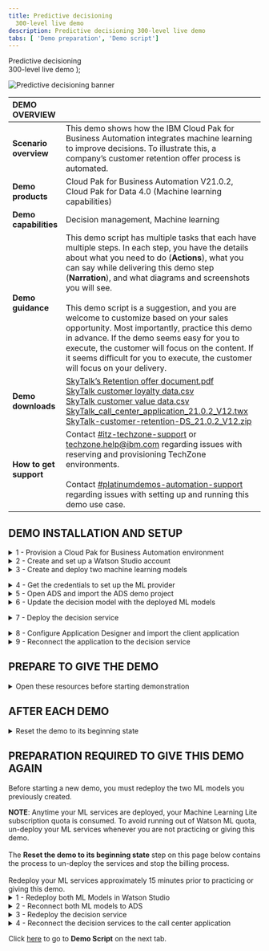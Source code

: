 ```yaml
---
title: Predictive decisioning
  300-level live demo
description: Predictive decisioning 300-level live demo
tabs: [ 'Demo preparation', 'Demo script']
---
```


  <span>
    Predictive decisioning <br/> 300-level live demo
  </span> );

![Predictive decisioning banner](./images/Predictive-Decisioning-300-Prep-GitHub-banner-12-15-21.jpg)

<span id="top"></span>

| DEMO OVERVIEW | |
| :---         | :--- |
| **Scenario overview** | This demo shows how the IBM Cloud Pak for Business Automation integrates machine learning to improve decisions. To illustrate this, a company’s customer retention offer process is automated. |
| **Demo products** | Cloud Pak for Business Automation V21.0.2, Cloud Pak for Data 4.0 (Machine learning capabilities) |
| **Demo capabilities** | Decision management, Machine learning |
| **Demo guidance** | This demo script has multiple tasks that each have multiple steps. In each step, you have the details about what you need to do (**Actions**), what you can say while delivering this demo step (**Narration**), and what diagrams and screenshots you will see.<br/><br/>This demo script is a suggestion, and you are welcome to customize based on your sales opportunity. Most importantly, practice this demo in advance. If the demo seems easy for you to execute, the customer will focus on the content. If it seems difficult for you to execute, the customer will focus on your delivery. |
| **Demo downloads** | <a href="./Retention Policy v2 RH.pdf" target="_blank" rel="noreferrer">SkyTalk’s Retention offer document.pdf</a> <br/><a href="./SkyTalk customer loyalty data.csv" target="_blank" rel="noreferrer">SkyTalk customer loyalty data.csv</a><br/><a href="./SkyTalk customer value data.csv" target="_blank" rel="noreferrer">SkyTalk customer value data.csv</a><br/><a href="./SkyTalk_call_center_application_21.0.2_V12.twx" target="_blank" rel="noreferrer">SkyTalk_call_center_application_21.0.2_V12.twx</a><br/><a href="./SkyTalk-customer-retention-DS_21.0.2_V12.zip" target="_blank" rel="noreferrer">SkyTalk-customer-retention-DS_21.0.2_V12.zip</a> |
| **How to get support** | Contact <a href="https://ibm-cloud.slack.com/archives/C0124J683GW" target="_blank" rel="noreferrer">#itz-techzone-support</a> or <a href="mailto:techzone.help@ibm.com">techzone.help@ibm.com</a> regarding issues with reserving and provisioning TechZone environments. <br/><br/> Contact <a href="https://ibm-cloud.slack.com/archives/C0216F39ACU" target="_blank" rel="noreferrer">#platinumdemos-automation-support</a> regarding issues with setting up and running this demo use case. |
<span id="top"></span>

## **DEMO INSTALLATION AND SETUP**

<details>

<summary>1 - Provision a Cloud Pak for Business Automation environment</summary>
<br/>

Install Cloud Pak for Business Automation 21.0.2, or provision a ROKS environment. To reserve your ROKS instance, follow these steps: <br/><br/>

1. To reserve a preinstalled Cloud Pak for Business Automation (CP4BA) V21.0.2 on Red Hat OpenShift, go <a href="https://techzone.ibm.com/my/reservations/create/615dcbbc7ed3c6001edaa865" target="_blank" rel="noreferrer">here</a> and complete the form. (If you do not have a sales opportunity, select the purpose **Practice / Self-Education** to create a two-week reservation.)

<br/>

2. You will receive a confirmation email confirming the instance is provisioning.<br/><br/>

3. You will receive a second email once the environment is provisioned. This email contains information, such as URLs, allowing you to connect to the instance.
<br/>If you have issues connecting to your instance, please contact TechZone support or refer to the installation documentation <a href="https://github.ibm.com/jgoodhue/cp4ba-roks-install" target="_blank" rel="noreferrer">here</a>.<br/><br/><img src="https://raw.githubusercontent.com/ibm-garage-tsa/platinum-demos/master/src/pages/300-business-automation-predictive-decisioning/images/prep-image006.png" width="800" /><br/>

4. Once you receive this email, it will take up to 8 hours for the system to fully install Cloud Pak for Business Automation. To access your ROKS environment, click the Cluster URL from the email you have received.<br/><br/>

5. Ensure there are no **Alerts** for the cluster.
<br/><img src="https://raw.githubusercontent.com/ibm-garage-tsa/platinum-demos/master/src/pages/300-business-automation-predictive-decisioning/images/prep-image008.png" width="800" /> <br/>

6. Click the **OpenShift web console** blue button on the top right corner of the screen.
<br/><img src="https://raw.githubusercontent.com/ibm-garage-tsa/platinum-demos/master/src/pages/300-business-automation-predictive-decisioning/images/prep-image528.png" width="800" /><br/>

7. Expand **Workloads** (1) and click **ConfigMaps** (2).
<br/><img src="https://raw.githubusercontent.com/ibm-garage-tsa/platinum-demos/master/src/pages/300-business-automation-predictive-decisioning/images/prep-image529.png" width="800" /> <br/>

8. Search for **access** in the search area. Click the **icp4deploy-cp4ba-access-info** file.<br/>

  <InlineNotification>
<strong>NOTE</strong>: It may take up to eight hours after receiving the email containing the environment access instructions to see the ConfigMap <strong>icp4adeploy-cp4ba-accesss-info.</strong> If it does not appear after eight hours please refer to the <a href="https://github.ibm.com/jgoodhue/cp4ba-roks-install" target="_blank" rel="noreferrer">ROKS help</a> or contact the TechZone support: techzone.help@ibm.com.</InlineNotification><br/>

  <img src="https://raw.githubusercontent.com/ibm-garage-tsa/platinum-demos/master/src/pages/300-business-automation-predictive-decisioning/images/prep-image531.png" width="800" /><br/>

9. Scroll down to the **bastudio-access-info** section. This section contains your login information for Cloud Pak for Business Automation. Create a browser bookmark for the Cloud Pak for Business Automation using the **Cloudpak Dashboard URL** (1). Go to the other **three URLs and accept the self-signed certificates** (2). Keep a copy of the **username** and **password** (3) to log in to the Cloud Pak Dashboard.<br/><br/><img src="https://raw.githubusercontent.com/ibm-garage-tsa/platinum-demos/master/src/pages/300-business-automation-predictive-decisioning/images/prep-image533.png" width="800" /><br/>

10. Scroll down to the **gitea-access-info** section. Copy and save these credentials for use setting up ADS.<br/><br/><img src="https://raw.githubusercontent.com/ibm-garage-tsa/platinum-demos/master/src/pages/300-business-automation-predictive-decisioning/images/prep-image534.png" width="800" /><br/>

11. Connect to your gitea environment using the URL and credentials provided. Click through the privacy messages and click **Sign In**.
<br/><img src="https://raw.githubusercontent.com/ibm-garage-tsa/platinum-demos/master/src/pages/300-business-automation-predictive-decisioning/images/prep-image535.png" width="800" /><br/>

12. Enter the same **Username** and **Password** (1) provided in the access file and click **Sign in** (2).
<br/><img src="https://raw.githubusercontent.com/ibm-garage-tsa/platinum-demos/master/src/pages/300-business-automation-predictive-decisioning/images/prep-image536.png" width="800" /><br/>

13. Click **+** to create the git repository.
<br/><img src="https://raw.githubusercontent.com/ibm-garage-tsa/platinum-demos/master/src/pages/300-business-automation-predictive-decisioning/images/prep-image537.png" width="800" /><br/>

14. Name the repository **SkyTalk_customer_retention** (1). Click **Create Repository** (2).<br/>

  <InlineNotification>
<strong>NOTE</strong>: Ensure there are no spaces in the name.
</InlineNotification><br/>

  <img src="https://raw.githubusercontent.com/ibm-garage-tsa/platinum-demos/master/src/pages/300-business-automation-predictive-decisioning/images/prep-image538.png" width="800" /><br/>

15. Keep a copy of the repository URL required later for the ADS configuration.<br/>
<br/><img src="https://raw.githubusercontent.com/ibm-garage-tsa/platinum-demos/master/src/pages/300-business-automation-predictive-decisioning/images/prep-image539.png" width="800" />

<br/>

**[Go to top](#top)**

</details>

<details>

<summary>2 - Create and set up a Watson Studio account </summary>

<br/>

1. Go to <a href="http://cloud.ibm.com" target="_blank" rel="noreferrer">IBM Cloud</a>.<br/><br/>

2. Enter your **IBM ID**. If you do not have one, create a new one.<br/><br/>

3. Ensure you are in your personal Cloud Pak for Data instance (1). Click **Create resource** (2).
<br/><img src="https://raw.githubusercontent.com/ibm-garage-tsa/platinum-demos/master/src/pages/300-business-automation-predictive-decisioning/images/prep-image500.png" width="800" /><br/>

4. Type **watson** (1) in the search field and select **Watson Studio** (2).
<br/><img src="https://raw.githubusercontent.com/ibm-garage-tsa/platinum-demos/master/src/pages/300-business-automation-predictive-decisioning/images/prep-image501.png" width="800" /><br/>

5. Click the **Lite** plan (1). Select any **location** (2). Read and accept **license agreements** (3). Click **Create** (4).
<br/><img src="https://raw.githubusercontent.com/ibm-garage-tsa/platinum-demos/master/src/pages/300-business-automation-predictive-decisioning/images/prep-image502.png" width="800" /><br/>

6. Return to **IBM Cloud**.
<br/><img src="https://raw.githubusercontent.com/ibm-garage-tsa/platinum-demos/master/src/pages/300-business-automation-predictive-decisioning/images/prep-image503.png" width="800" /><br/>

7. Click **Create resource**.<br/><br/><img src="https://raw.githubusercontent.com/ibm-garage-tsa/platinum-demos/master/src/pages/300-business-automation-predictive-decisioning/images/prep-image849.png" width="800" /><br/>

8. Type **Machine** (1) and select **Machine Learning** (2).
<br/><img src="https://raw.githubusercontent.com/ibm-garage-tsa/platinum-demos/master/src/pages/300-business-automation-predictive-decisioning/images/prep-image504.png" width="800" /><br/>

9. Click the **Lite** plan (1). Select any **location** (2). Read and accept **license agreements** (3). Click **Create** (4).
<br/><img src="https://raw.githubusercontent.com/ibm-garage-tsa/platinum-demos/master/src/pages/300-business-automation-predictive-decisioning/images/prep-image505.png" width="800" /><br/>

10. Return to **IBM Cloud**.
<br/><img src="https://raw.githubusercontent.com/ibm-garage-tsa/platinum-demos/master/src/pages/300-business-automation-predictive-decisioning/images/prep-image506.png" width="800" /><br/>

11.	Click **Create resource**.
<br/><img src="https://raw.githubusercontent.com/ibm-garage-tsa/platinum-demos/master/src/pages/300-business-automation-predictive-decisioning/images/prep-image849.png" width="800" /><br/>

12. Type **Object** (1) and select **Object Storage** (2).
<br/><img src="https://raw.githubusercontent.com/ibm-garage-tsa/platinum-demos/master/src/pages/300-business-automation-predictive-decisioning/images/prep-image507.png" width="800" /><br/>

13. Click the **Lite** plan (1), and click **Create** (2).
<br/><img src="https://raw.githubusercontent.com/ibm-garage-tsa/platinum-demos/master/src/pages/300-business-automation-predictive-decisioning/images/prep-image508.png" width="800" /><br/>

14. Click the **top menu** (1) and **Resource list** (2).
<br/><img src="https://raw.githubusercontent.com/ibm-garage-tsa/platinum-demos/master/src/pages/300-business-automation-predictive-decisioning/images/prep-image509.png" width="800" /><br/>

15. Click **Services and software** (1) and click **Watson-Studio-xx** (2).
<br/><img src="https://raw.githubusercontent.com/ibm-garage-tsa/platinum-demos/master/src/pages/300-business-automation-predictive-decisioning/images/prep-image510.png" width="800" /><br/>

16. Click **Launch in IBM Cloud Pak for Data**.
<br/><img src="https://raw.githubusercontent.com/ibm-garage-tsa/platinum-demos/master/src/pages/300-business-automation-predictive-decisioning/images/prep-image511.png" width="800" /><br/>

17. Click **New deployment space**.
<br/><img src="https://raw.githubusercontent.com/ibm-garage-tsa/platinum-demos/master/src/pages/300-business-automation-predictive-decisioning/images/prep-image901.png" width="800" /><br/>

18. Name the production space **“SkyTalk production space”** (1). Set Cloud the storage service to **Cloud Object Storage-xx** (2). Select your newly created machine learning services, called **Machine Learning-xx** (3). Click **Create** (4).<br/><br/><img src="https://raw.githubusercontent.com/ibm-garage-tsa/platinum-demos/master/src/pages/300-business-automation-predictive-decisioning/images/prep-image902.png" width="800" /><br/>

19.	Click **Close**.
<br/><img src="https://raw.githubusercontent.com/ibm-garage-tsa/platinum-demos/master/src/pages/300-business-automation-predictive-decisioning/images/prep-image903.png" width="800" /><br/>

20. Click **IBM Cloud Pak for Data** at the top left-hand side of the page to return to the home page.

<br/>

**[Go to top](#top)**

</details>

<details>

<summary>3 - Create and deploy two machine learning models </summary>

<br/>

At this stage, the Watson Studio environment is completely set up. The three services (Watson Studio, ML, and Storage) are ready, and the deployment environment is set up. Now let’s create the two prediction services using AutoAI in Watson Studio.
<br/>
Ensure you have downloaded these two data files prior to starting this step.
<br/><br/>
<a href="./SkyTalk customer loyalty data.csv" target="_blank" rel="noreferrer">SkyTalk customer loyalty data.csv</a><br/>
<a href="./SkyTalk customer value data.csv" target="_blank" rel="noreferrer">SkyTalk customer value data.csv</a>

<br/><br/>

1. Click **New project** from the Watson Studio home page.
<br/><img src="https://raw.githubusercontent.com/ibm-garage-tsa/platinum-demos/master/src/pages/300-business-automation-predictive-decisioning/images/prep-image540.png" width="800" /><br/>

2. Select **Create an empty project**.
<br/><img src="https://raw.githubusercontent.com/ibm-garage-tsa/platinum-demos/master/src/pages/300-business-automation-predictive-decisioning/images/prep-image029.png" width="800" /><br/>

3. Name the project **SkyTalk customer retention** (1) and click **Create** (2).<br/>
<br/><img src="https://raw.githubusercontent.com/ibm-garage-tsa/platinum-demos/master/src/pages/300-business-automation-predictive-decisioning/images/prep-image516.png" width="800" /><br/>

4. Click **Assets**.<br/>
<br/><img src="https://raw.githubusercontent.com/ibm-garage-tsa/platinum-demos/master/src/pages/300-business-automation-predictive-decisioning/images/prep-image800.png" width="800" /><br/>

5. Click **New asset**.
<br/><img src="https://raw.githubusercontent.com/ibm-garage-tsa/platinum-demos/master/src/pages/300-business-automation-predictive-decisioning/images/prep-image801.png" width="800" /> <br/>

6. Select **AutoAI**.
<br/><img src="https://raw.githubusercontent.com/ibm-garage-tsa/platinum-demos/master/src/pages/300-business-automation-predictive-decisioning/images/image802.png" width="800" /> <br/>

7. Name the AutoAI experiment **SkyTalk churn prediction** (1) and click **Associate a Machine Learning service instance** (2).
<br/><img src="https://raw.githubusercontent.com/ibm-garage-tsa/platinum-demos/master/src/pages/300-business-automation-predictive-decisioning/images/prep-image518.png" width="800" /><br/>

8. Select the **Machine learning** instance you just provisioned in the previous step (1). Click **Associate service** (2) in the blue ribbon.
<br/><img src="https://raw.githubusercontent.com/ibm-garage-tsa/platinum-demos/master/src/pages/300-business-automation-predictive-decisioning/images/prep-image033.png" width="800" /> <br/>

9. Click **Reload**.
<br/><img src="https://raw.githubusercontent.com/ibm-garage-tsa/platinum-demos/master/src/pages/300-business-automation-predictive-decisioning/images/prep-image519.png" width="800" /> <br/>

10. Click **Create**.
<br/><img src="https://raw.githubusercontent.com/ibm-garage-tsa/platinum-demos/master/src/pages/300-business-automation-predictive-decisioning/images/prep-image520.png" width="800" /> <br/>

11. Click **Browse**.
<br/><img src="https://raw.githubusercontent.com/ibm-garage-tsa/platinum-demos/master/src/pages/300-business-automation-predictive-decisioning/images/prep-image036.png" width="800" /> <br/>

12. Select the **SkyTalk customer loyalty data.csv** file (1) and click **Open** (2).
<br/><img src="https://raw.githubusercontent.com/ibm-garage-tsa/platinum-demos/master/src/pages/300-business-automation-predictive-decisioning/images/prep-image810.png" width="800" /> <br/>

13. Select **No** in the **Create a time series forecast?** field.
<br/><img src="https://raw.githubusercontent.com/ibm-garage-tsa/platinum-demos/master/src/pages/300-business-automation-predictive-decisioning/images/prep-image811.png" width="800" /> <br/>

14. Select **Churn** in the **What do you want to predict?** field.
<br/><img src="https://raw.githubusercontent.com/ibm-garage-tsa/platinum-demos/master/src/pages/300-business-automation-predictive-decisioning/images/prep-image812.png" width="800" /><br/>

15. Click **Run experiment**.
<br/><img src="https://raw.githubusercontent.com/ibm-garage-tsa/platinum-demos/master/src/pages/300-business-automation-predictive-decisioning/images/prep-image813.png" width="800" /> <br/>

16. Watson Studio will create 8 pipelines, which will take approximately 2 minutes until you get the **Experiment completed** message (1). Scroll down to access the pipeline list and save Pipeline 1 as a model by clicking **Save as** (2).

  <InlineNotification>
<strong>NOTE</strong>: Pipeline 1 may not be the top pipeline in the list.</InlineNotification>

<br/><img src="https://raw.githubusercontent.com/ibm-garage-tsa/platinum-demos/master/src/pages/300-business-automation-predictive-decisioning/images/prep-image824.png" width="800" /> <br/>

17. Select **Model** (1) and click **Create** (2).
<br/><img src="https://raw.githubusercontent.com/ibm-garage-tsa/platinum-demos/master/src/pages/300-business-automation-predictive-decisioning/images/prep-image042.png" width="800" /> <br/>

18.	Now you need to create another AutoAI Experiment for the Customer lifetime value prediction. Click **Add to project**.
<br/><img src="https://raw.githubusercontent.com/ibm-garage-tsa/platinum-demos/master/src/pages/300-business-automation-predictive-decisioning/images/prep-image803.png" width="800" /><br/>

19.	Select **AutoAI**.
<br/><img src="https://raw.githubusercontent.com/ibm-garage-tsa/platinum-demos/master/src/pages/300-business-automation-predictive-decisioning/images/prep-image802.png" width="800" /><br/>

20. Name the AutoAI experiment **SkyTalk lifetime value prediction** (1) and click **Create** (2).<br/>

  <InlineNotification>
<strong>NOTE</strong>: When you created the SkyTalk Churn value prediction you already defined the configuration. The Watson Machine Learning Service Instance is automatically populated.</InlineNotification>

  <br/><img src="https://raw.githubusercontent.com/ibm-garage-tsa/platinum-demos/master/src/pages/300-business-automation-predictive-decisioning/images/prep-image814.png" width="800" /> <br/>

21.	Click **Browse**.
<br/><img src="https://raw.githubusercontent.com/ibm-garage-tsa/platinum-demos/master/src/pages/300-business-automation-predictive-decisioning/images/prep-image815.png" width="800" /> <br/>

22.	Select the **SkyTalk customer value data.csv** (1) file and then click **Open** (2).
<br/><img src="https://raw.githubusercontent.com/ibm-garage-tsa/platinum-demos/master/src/pages/300-business-automation-predictive-decisioning/images/prep-image816.png" width="800" /> <br/>

23.	When prompted **Create a time series forecast?**, click **No**.
<br/><img src="https://raw.githubusercontent.com/ibm-garage-tsa/platinum-demos/master/src/pages/300-business-automation-predictive-decisioning/images/prep-image817.png" width="800" /> <br/>

24.	Select **LifetimeValue** in the **What do you want to predict?** field.
<br/><img src="https://raw.githubusercontent.com/ibm-garage-tsa/platinum-demos/master/src/pages/300-business-automation-predictive-decisioning/images/prep-image818.png" width="800" /> <br/>

25.	Click **Run experiment**.
<br/><img src="https://raw.githubusercontent.com/ibm-garage-tsa/platinum-demos/master/src/pages/300-business-automation-predictive-decisioning/images/prep-image819.png" width="800" /> <br/>

26.	Watson Studio will create 8 pipelines, which will take take approximately 2 minutes until you get the **experiment completed** message. Scroll down to access the pipeline list and **Save as** the top Pipeline marked with a star as a model.
<br/><img src="https://raw.githubusercontent.com/ibm-garage-tsa/platinum-demos/master/src/pages/300-business-automation-predictive-decisioning/images/prep-image820.png" width="800" /> <br/>

27.	Select **Model** (1) and click **Create** (2).
<br/><img src="https://raw.githubusercontent.com/ibm-garage-tsa/platinum-demos/master/src/pages/300-business-automation-predictive-decisioning/images/prep-image821.png" width="800" /> <br/>

28.	A confirmation message appears, indicating the model was saved successfully .
<br/><img src="https://raw.githubusercontent.com/ibm-garage-tsa/platinum-demos/master/src/pages/300-business-automation-predictive-decisioning/images/prep-image822.png" width="500" /> <br/>

29.	After creating the Customer lifetime value model, return to the project view by clicking **SkyTalk customer retention** in the breadcrumb navigation.
<br/><img src="https://raw.githubusercontent.com/ibm-garage-tsa/platinum-demos/master/src/pages/300-business-automation-predictive-decisioning/images/prep-image523.png" width="800" /> <br/>

30. Now there are two models ready to be promoted to the deployment space.
<br/><img src="https://raw.githubusercontent.com/ibm-garage-tsa/platinum-demos/master/src/pages/300-business-automation-predictive-decisioning/images/image806.png" width="800" /> <br/>

31. Hover the mouse over the **lifetime value prediction** model. Click on the three dots on the right-hand side and click **Promote to space**.
<br/><img src="https://raw.githubusercontent.com/ibm-garage-tsa/platinum-demos/master/src/pages/300-business-automation-predictive-decisioning/images/prep-image807.png" width="800" /> <br/>

32. Choose the **SkyTalk production space** (1) as the target space and click **Promote** (2).
<br/><img src="https://raw.githubusercontent.com/ibm-garage-tsa/platinum-demos/master/src/pages/300-business-automation-predictive-decisioning/images/prep-image048.png" width="800" /><br/>

33. Promote the **SkyTalk churn prediction model** by repeating steps 31 - 32.<br/><br/>

34. Click **IBM Watson Studio** to go to the home page.
<br/><img src="https://raw.githubusercontent.com/ibm-garage-tsa/platinum-demos/master/src/pages/300-business-automation-predictive-decisioning/images/prep-image823.png" width="800" /><br/>

35. Now you will deploy the models. Click **SkyTalk production space** in the Deployments section.<br/>

  <InlineNotification>
<strong>NOTE</strong>: Anytime your ML services are deployed, your Machine Learning Lite subscription quota is consumed. To avoid running out of Watson ML quota, un-deploy your ML services whenever you are not practicing or giving this demo.<br/><br/>The <strong>Reset the demo to its beginning state</strong> step on this page below contains the process to un-deploy the services and stop the billing process. <br/><br/>Redeploy your ML services approximately 15 minutes prior to practicing or giving this demo.
</InlineNotification>

  <br/><img src="https://raw.githubusercontent.com/ibm-garage-tsa/platinum-demos/master/src/pages/300-business-automation-predictive-decisioning/images/prep-image525.png" width="800" /><br/>

36. Select the **Assets** tab.
<br/><img src="https://raw.githubusercontent.com/ibm-garage-tsa/platinum-demos/master/src/pages/300-business-automation-predictive-decisioning/images/prep-image526.png" width="800" /><br/>

37. Select the top row and hover the cursor over the right side of the row until a rocket icon appears. Click the icon to **Deploy** the **SkyTalk churn prediction**.
<br/><img src="https://raw.githubusercontent.com/ibm-garage-tsa/platinum-demos/master/src/pages/300-business-automation-predictive-decisioning/images/prep-image601.png" width="800" /> <br/>

38. Select **Online** (1), name the deployment **churn** (2), and click **Create** (3).
<br/><img src="https://raw.githubusercontent.com/ibm-garage-tsa/platinum-demos/master/src/pages/300-business-automation-predictive-decisioning/images/prep-image602.png" width="800" /><br/>

39. Select the second row and hover the cursor over the right side of the row until a rocket icon appears. Click the icon to **Deploy** the **SkyTalk lifetime value prediction**.
<br/><img src="https://raw.githubusercontent.com/ibm-garage-tsa/platinum-demos/master/src/pages/300-business-automation-predictive-decisioning/images/prep-image603.png" width="800" /><br/>

40. Select **Online** (1), name the deployment **Lifetime value** (2), and click **Create** (3).
<br/><img src="https://raw.githubusercontent.com/ibm-garage-tsa/platinum-demos/master/src/pages/300-business-automation-predictive-decisioning/images/prep-image604.png" width="800" /><br/>

41. Click the **Deployments** tab. Ensure the two services are deployed.
<br/><img src="https://raw.githubusercontent.com/ibm-garage-tsa/platinum-demos/master/src/pages/300-business-automation-predictive-decisioning/images/prep-image056.png" width="800" /><br/>

**[Go to top](#top)**

</details>

<span id="step4"></span>

<details>

<summary>4 - Get the credentials to set up the ML provider</summary>
<br/>

This section explains how to get the credentials to set up the machine learning provider in ADS.

<br/>

1. In the Deployments - SkyTalk production space, select the **Deployments** tab (1) and click **churn** (2).
<br/><img src="https://raw.githubusercontent.com/ibm-garage-tsa/platinum-demos/master/src/pages/300-business-automation-predictive-decisioning/images/prep-image060.png" width="800" /> <br/>

2. Copy the first portion of the **endpoint URL** path (the blue hightlighted section in the screenshot) and save it for the upcoming ML provider configuration.
<br/><img src="https://raw.githubusercontent.com/ibm-garage-tsa/platinum-demos/master/src/pages/300-business-automation-predictive-decisioning/images/prep-image610.png" width="800" /> <br/>

3. Click **SkyTalk production space** in the breadcrumb navigation.
<br/><img src="https://raw.githubusercontent.com/ibm-garage-tsa/platinum-demos/master/src/pages/300-business-automation-predictive-decisioning/images/prep-image610bis.png" width="800" /><br/>

4. Select the **Manage** tab.
<br/><img src="https://raw.githubusercontent.com/ibm-garage-tsa/platinum-demos/master/src/pages/300-business-automation-predictive-decisioning/images/image611.png" width="800" /><br/>

5. Copy the deployment **Space GUID** and save it for the upcoming ML provider configuration step.
<br/><img src="https://raw.githubusercontent.com/ibm-garage-tsa/platinum-demos/master/src/pages/300-business-automation-predictive-decisioning/images/prep-image612.png" width="800" /> <br/>

6. Log out of **Watson Studio**. Go to the <a href="http://cloud.ibm.com" target="_blank" rel="noreferrer">**IBM Cloud environment**</a> and log in using your personal credentials. Ensure you are in your **Cloud Pak for Data instance**.
<br/><img src="https://raw.githubusercontent.com/ibm-garage-tsa/platinum-demos/master/src/pages/300-business-automation-predictive-decisioning/images/prep-image605.png" width="800" /> <br/>

7. Click the **Manage** tab and select **Access (IAM)**.
<br/><img src="https://raw.githubusercontent.com/ibm-garage-tsa/platinum-demos/master/src/pages/300-business-automation-predictive-decisioning/images/image606.png" width="800" /> <br/>

8. Click **API keys** (1) and then click **Create an IBM Cloud API key** (2).
<br/><img src="https://raw.githubusercontent.com/ibm-garage-tsa/platinum-demos/master/src/pages/300-business-automation-predictive-decisioning/images/prep-image607.png" width="800" /> <br/>

9. Name the key **MY_API_Key** (1) and click **Create** (2).
<br/><img src="https://raw.githubusercontent.com/ibm-garage-tsa/platinum-demos/master/src/pages/300-business-automation-predictive-decisioning/images/prep-image069.png" width="500" /><br/>

10. Download the **API key file** and save it for the upcoming ML provider configuration step.
<br/><img src="https://raw.githubusercontent.com/ibm-garage-tsa/platinum-demos/master/src/pages/300-business-automation-predictive-decisioning/images/prep-image609.png" width="800" /><br/>

**[Go to top](#top)**

</details>

<details>

<summary>5 - Open ADS and import the ADS demo project </summary>

<br/>

<InlineNotification>
<strong>NOTE</strong>: Prior to performing this step, make sure you have downloaded the file: <a href="./SkyTalk-customer-retention-DS_21.0.2_V12.zip" target="_blank" rel="noreferrer">SkyTalk-customer-retention-DS_21.0.2_V12.zip</a>. This file is required to set-up the ADS decision service.
</InlineNotification><br/>

1. Log in to your Cloud Pak for Business Automation instance. (Use the bookmark you created and the credentials you saved in step 10 of section **1 - Provision a Cloud Pak for Business Automation environment**.)<br/><br/>

2. Expand the **top menu** (1) and click **Design** (2). Click **Business Automations** (3).
<br/><img src="https://raw.githubusercontent.com/ibm-garage-tsa/platinum-demos/master/src/pages/300-business-automation-predictive-decisioning/images/prep-image845.png" width="800" /><br/>

3. Pass through the privacy warning messages.<br/><br/>

4. Under **Business automations**, click **Create** (1) and select **Decision automations** (2).
<br/><img src="https://raw.githubusercontent.com/ibm-garage-tsa/platinum-demos/master/src/pages/300-business-automation-predictive-decisioning/images/prep-image542.png" width="800" /><br/>

5. Name the automation **SkyTalk customer retention DS** (1) and click **Create**. (2)
<br/><img src="https://raw.githubusercontent.com/ibm-garage-tsa/platinum-demos/master/src/pages/300-business-automation-predictive-decisioning/images/prep-image543.png" width="800" /><br/>

6. Accept any privacy checks that may appear.
<br/><img src="https://raw.githubusercontent.com/ibm-garage-tsa/platinum-demos/master/src/pages/300-business-automation-predictive-decisioning/images/prep-image074.png" width="500" /><br/>

7. Close any guided tour views.<br/><br/>

8. Click **Import**.
<br/><img src="https://raw.githubusercontent.com/ibm-garage-tsa/platinum-demos/master/src/pages/300-business-automation-predictive-decisioning/images/prep-image544.png" width="800" /><br/>

9. Select the <a href="./SkyTalk-customer-retention-DS_21.0.2_V12.zip" target="_blank" rel="noreferrer">SkyTalk-customer-retention-DS_21.0.2_V12.zip</a> file and click **Open**.
<br/><img src="https://raw.githubusercontent.com/ibm-garage-tsa/platinum-demos/master/src/pages/300-business-automation-predictive-decisioning/images/prep-image545.png" width="800" /><br/>

10. Click **Import**.
<br/><img src="https://raw.githubusercontent.com/ibm-garage-tsa/platinum-demos/master/src/pages/300-business-automation-predictive-decisioning/images/prep-image546.png" width="800" /><br/>

11. Configure the ADS environment by clicking on the three dots to the right of the **SkyTalk customer retention DS** (1) and click **Settings** (2).
<br/><img src="https://raw.githubusercontent.com/ibm-garage-tsa/platinum-demos/master/src/pages/300-business-automation-predictive-decisioning/images/prep-image547.png" width="800" /><br/>

12. In the **Remote Git repositories** tab, paste the git **Repository URL** (1) from step 1.17. Enter the git **username and password** (2) from the ROKS access file in step 1.12. Click **Connect** (3).<br/>

  <InlineNotification>
<strong>NOTE</strong>: To perform the following steps, your two machine learning services must be deployed in the Watson Studio deployment environment.
</InlineNotification>

  <br/><img src="https://raw.githubusercontent.com/ibm-garage-tsa/platinum-demos/master/src/pages/300-business-automation-predictive-decisioning/images/prep-image548.png" width="800" /><br/>

13. Ensure the **Remote Git repository** status is **Connected**.
<br/><img src="https://raw.githubusercontent.com/ibm-garage-tsa/platinum-demos/master/src/pages/300-business-automation-predictive-decisioning/images/prep-image549.png" width="800" /><br/>

14.	Click the **Machine learning providers** tab to configure the machine learning provider.
<br/><img src="https://raw.githubusercontent.com/ibm-garage-tsa/platinum-demos/master/src/pages/300-business-automation-predictive-decisioning/images/prep-image549bis.png" width="800" /><br/>

15. Click **New**.
<br/><img src="https://raw.githubusercontent.com/ibm-garage-tsa/platinum-demos/master/src/pages/300-business-automation-predictive-decisioning/images/prep-image550.png" width="800" /><br/>

16. Select the **Watson ML** (1) machine provider and name the ML provider **SkyTalk ML provider** (2). Enter the **API key** (3), **Space ID** (4), and **URL** (5) from step 4.5 and click **Test connection** (6).
<br/><img src="https://raw.githubusercontent.com/ibm-garage-tsa/platinum-demos/master/src/pages/300-business-automation-predictive-decisioning/images/prep-image551.png" width="800" /><br/>

17. If the connection is successful, click **Save**.
<br/><img src="https://raw.githubusercontent.com/ibm-garage-tsa/platinum-demos/master/src/pages/300-business-automation-predictive-decisioning/images/prep-image617.png" width="800" /><br/>

18. Click **SkyTalk customer retention DS** in the breadcrumb navigation.
<br/><img src="https://raw.githubusercontent.com/ibm-garage-tsa/platinum-demos/master/src/pages/300-business-automation-predictive-decisioning/images/prep-image553.png" width="800" /><br/>

**[Go to top](#top)**

</details>

<details>

<summary>6 - Update the decision model with the deployed ML models</summary>

<br/>

1. Click the **SkyTalk retention DS** tile.
<br/><img src="https://raw.githubusercontent.com/ibm-garage-tsa/platinum-demos/master/src/pages/300-business-automation-predictive-decisioning/images/prep-image554.png" width="800" /><br/>

2. Click the **Customer Churn** model on the models tab.
<br/><img src="https://raw.githubusercontent.com/ibm-garage-tsa/platinum-demos/master/src/pages/300-business-automation-predictive-decisioning/images/prep-image555.png" width="800" /><br/>

3. Click **Connect**.
<br/><img src="https://raw.githubusercontent.com/ibm-garage-tsa/platinum-demos/master/src/pages/300-business-automation-predictive-decisioning/images/prep-image091.png" width="800" /><br/>

4. Select **SkyTalk ML provider**.
<br/><img src="https://raw.githubusercontent.com/ibm-garage-tsa/platinum-demos/master/src/pages/300-business-automation-predictive-decisioning/images/prep-image556.png" width="800" /><br/>

5. Expand the **SkyTalk churn prediction model** (1), select the **churn** deployment (2), and click **Next** (3).
<br/><img src="https://raw.githubusercontent.com/ibm-garage-tsa/platinum-demos/master/src/pages/300-business-automation-predictive-decisioning/images/prep-image093.png" width="800" /><br/>

6. Click **Next**.
<br/><img src="https://raw.githubusercontent.com/ibm-garage-tsa/platinum-demos/master/src/pages/300-business-automation-predictive-decisioning/images/prep-image557.png" width="800" />
<br/>

7. Click **Run** to test the invocation.
<br/><img src="https://raw.githubusercontent.com/ibm-garage-tsa/platinum-demos/master/src/pages/300-business-automation-predictive-decisioning/images/prep-image558.png" width="800" /><br/>

8. If the test succeeds, click **Next**.
<br/><img src="https://raw.githubusercontent.com/ibm-garage-tsa/platinum-demos/master/src/pages/300-business-automation-predictive-decisioning/images/prep-image559.png" width="800" /><br/>

9. Click **Generate from test output**.
<br/><img src="https://raw.githubusercontent.com/ibm-garage-tsa/platinum-demos/master/src/pages/300-business-automation-predictive-decisioning/images/prep-image560.png" width="800" /><br/>

10. Click **OK**.
<br/><img src="https://raw.githubusercontent.com/ibm-garage-tsa/platinum-demos/master/src/pages/300-business-automation-predictive-decisioning/images/prep-image561.png" width="800" /><br/>

11. Click **Apply**.
<br/><img src="https://raw.githubusercontent.com/ibm-garage-tsa/platinum-demos/master/src/pages/300-business-automation-predictive-decisioning/images/prep-image562.png" width="800" /><br/>

12. Return to the **SkyTalk retention DS** using the breadcrumb navigation.
<br/><img src="https://raw.githubusercontent.com/ibm-garage-tsa/platinum-demos/master/src/pages/300-business-automation-predictive-decisioning/images/prep-image563.png" width="800" /><br/>

13. Click **Customer lifetime value** and repeat operations 6.3 - 6.12, expanding and selecting the **Customer lifetime value ML** model. After you have connected the the **Customer lifetime value** model, proceed to the next step (step 6.14).
<br/><img src="https://raw.githubusercontent.com/ibm-garage-tsa/platinum-demos/master/src/pages/300-business-automation-predictive-decisioning/images/prep-image564.png" width="800" /><br/>

14. Click **SkyTalk customer retention DS** (1) in the breadcrumb navigation and click the **Retention Offer** model (2).
<br/><img src="https://raw.githubusercontent.com/ibm-garage-tsa/platinum-demos/master/src/pages/300-business-automation-predictive-decisioning/images/prep-image564bis.png" width="800" /><br/>

15. Select the **Run** tab.
<br/><img src="https://raw.githubusercontent.com/ibm-garage-tsa/platinum-demos/master/src/pages/300-business-automation-predictive-decisioning/images/prep-image565.png" width="800" /><br/>

16. Select the **High value profile** test file (1) and click **Run** (2). <br/><br/>The **retention offer** should display. Click **Run** again if you get a timeout error the first time.
<br/><img src="https://raw.githubusercontent.com/ibm-garage-tsa/platinum-demos/master/src/pages/300-business-automation-predictive-decisioning/images/prep-image566.png" width="800" /><br/>

**[Go to top](#top)**

</details>

<span id="step7"></span>

<details>

<summary>7 - Deploy the decision service</summary>

<br/>

1. Click **SkyTalk customer retention DS** in the breadcrumb navigation.
<br/><img src="https://raw.githubusercontent.com/ibm-garage-tsa/platinum-demos/master/src/pages/300-business-automation-predictive-decisioning/images/prep-image567.png" width="800" /><br/>

2. Select the **Share changes** tab.
<br/><img src="https://raw.githubusercontent.com/ibm-garage-tsa/platinum-demos/master/src/pages/300-business-automation-predictive-decisioning/images/prep-image568.png" width="800" /><br/>

3. Ensure all changes are selected (1) and click **Share** (2).
<br/><img src="https://raw.githubusercontent.com/ibm-garage-tsa/platinum-demos/master/src/pages/300-business-automation-predictive-decisioning/images/prep-image569.png" width="800" /><br/>

4. Click **Share** to push the updates to the Git repository.
<br/><img src="https://raw.githubusercontent.com/ibm-garage-tsa/platinum-demos/master/src/pages/300-business-automation-predictive-decisioning/images/prep-image570.png" width="800" /><br/>

5. Select the **View history** tab.
<br/><img src="https://raw.githubusercontent.com/ibm-garage-tsa/platinum-demos/master/src/pages/300-business-automation-predictive-decisioning/images/prep-image571.png" width="800" /><br/>

6. Click **Version +** in the most recent **Last shared** history.
<br/><img src="https://raw.githubusercontent.com/ibm-garage-tsa/platinum-demos/master/src/pages/300-business-automation-predictive-decisioning/images/prep-image572.png" width="800" /><br/>

7. Name this version **V1** (1) and click **Create** (2).
<br/><img src="https://raw.githubusercontent.com/ibm-garage-tsa/platinum-demos/master/src/pages/300-business-automation-predictive-decisioning/images/prep-image573.png" width="800" /><br/>

8. Click the **Deploy** tab.
<br/><img src="https://raw.githubusercontent.com/ibm-garage-tsa/platinum-demos/master/src/pages/300-business-automation-predictive-decisioning/images/prep-image574.png" width="800" /><br/>

9. Expand the last created version **(V1)** (1) and click **Deploy** (2) in the **SkyTalk retention DS** row.
<br/><img src="https://raw.githubusercontent.com/ibm-garage-tsa/platinum-demos/master/src/pages/300-business-automation-predictive-decisioning/images/prep-image575.png" width="800" /><br/>

10. Click **Deploy** to confirm.
<br/><img src="https://raw.githubusercontent.com/ibm-garage-tsa/platinum-demos/master/src/pages/300-business-automation-predictive-decisioning/images/image576.png" width="800" /><br/>

11. Wait for the deployment to finish. Click **Business Automations** in the breadcrumb navigation.
<br/><img src="https://raw.githubusercontent.com/ibm-garage-tsa/platinum-demos/master/src/pages/300-business-automation-predictive-decisioning/images/prep-image577.png" width="800" /><br/>

12. **Click Decision** (1) then click **SkyTalk customer retention DS** (2).
<br/><img src="https://raw.githubusercontent.com/ibm-garage-tsa/platinum-demos/master/src/pages/300-business-automation-predictive-decisioning/images/prep-image848.png" width="800" /><br/>

13. Publish the version you just deployed by clicking on the three dots, then click **Publish**.
<br/><img src="https://raw.githubusercontent.com/ibm-garage-tsa/platinum-demos/master/src/pages/300-business-automation-predictive-decisioning/images/prep-image578.png" width="800" /><br/>

14. Click **Publish**.
<br/><img src="https://raw.githubusercontent.com/ibm-garage-tsa/platinum-demos/master/src/pages/300-business-automation-predictive-decisioning/images/prep-image579.png" width="800" /><br/>

15. Ensure the status is **Published**.
<br/><img src="https://raw.githubusercontent.com/ibm-garage-tsa/platinum-demos/master/src/pages/300-business-automation-predictive-decisioning/images/prep-image580.png" width="800" />
<br/>

**[Go to top](#top)**

</details>

<span id="step8"></span>

<details>

<summary>8 - Configure Application Designer and import the client application</summary>

<br/>

<InlineNotification>
<strong>NOTE</strong>: Prior to performing this step, make sure you have downloaded the <a href="./SkyTalk_call_center_application_21.0.2_V12.twx" target="_blank" rel="noreferrer">SkyTalk_call_center_application_21.0.2_V12.twx</a> archive file. This file is required to set-up the ADS decision service.
</InlineNotification>

<br/>

1. Expand the **top menu** (1) and click **Design** (2). Click **Business Automations** (3).
<br/><img src="https://raw.githubusercontent.com/ibm-garage-tsa/platinum-demos/master/src/pages/300-business-automation-predictive-decisioning/images/prep-image845.png" width="800" /><br/>

2. Click **Import**.
<br/><img src="https://raw.githubusercontent.com/ibm-garage-tsa/platinum-demos/master/src/pages/300-business-automation-predictive-decisioning/images/prep-image582.png" width="800" /><br/>

3. Click **Browse**.<br/><br/>

4. Select the **SkyTalk_call_center_application_21.0.2_Vxx.twx** file and click **Open**.
<br/><img src="https://raw.githubusercontent.com/ibm-garage-tsa/platinum-demos/master/src/pages/300-business-automation-predictive-decisioning/images/prep-image583.png" width="800" /><br/>

5. Click **OK**.
<br/><img src="https://raw.githubusercontent.com/ibm-garage-tsa/platinum-demos/master/src/pages/300-business-automation-predictive-decisioning/images/prep-image584.png" width="800" /><br/>

6. After the import, hover the mouse over the **SkyTalk call center Application** tile and click **Open**.
<br/><img src="https://raw.githubusercontent.com/ibm-garage-tsa/platinum-demos/master/src/pages/300-business-automation-predictive-decisioning/images/prep-image585.png" width="800" /><br/>

7. Click the **gear icon**.
<br/><img src="https://raw.githubusercontent.com/ibm-garage-tsa/platinum-demos/master/src/pages/300-business-automation-predictive-decisioning/images/prep-image587.png" width="800" /><br/>

8. Select the **Advanced view mode** (1) and click **Save** (2).
<br/><img src="https://raw.githubusercontent.com/ibm-garage-tsa/platinum-demos/master/src/pages/300-business-automation-predictive-decisioning/images/prep-image588.png" width="800" /><br/>

9. Refresh the page and ensure the **Advanced** (Diagram and Variables) menus are accessible.
<br/><img src="https://raw.githubusercontent.com/ibm-garage-tsa/platinum-demos/master/src/pages/300-business-automation-predictive-decisioning/images/prep-image589.png" width="800" />
<br/>

**[Go to top](#top)**

</details>

<details>

<summary>9 - Reconnect the application to the decision service</summary>

<br/>

<InlineNotification>
<strong>NOTE</strong>: This step must be performed anytime a new version of the <strong>SkyTalk_rentention_DS</strong> is deployed. Ensure only the latest deployed DS is published to prevent <strong>Data renaming issues</strong> when reimporting the new service.
</InlineNotification>

<br/>

1. Click the **Diagram** tab.
<br/><img src="https://raw.githubusercontent.com/ibm-garage-tsa/platinum-demos/master/src/pages/300-business-automation-predictive-decisioning/images/prep-image590.png" width="800" /><br/>

2. Click the **SkyTalk_rentention_ds** node (1), then click the **Implementation** tab (2).
<br/><img src="https://raw.githubusercontent.com/ibm-garage-tsa/platinum-demos/master/src/pages/300-business-automation-predictive-decisioning/images/prep-image591.png" width="800" /><br/>

3. Click **New...**
<br/><img src="https://raw.githubusercontent.com/ibm-garage-tsa/platinum-demos/master/src/pages/300-business-automation-predictive-decisioning/images/prep-image140.png" width="800" /><br/>

4. Select **skytalk_retention_ds**.
<br/><img src="https://raw.githubusercontent.com/ibm-garage-tsa/platinum-demos/master/src/pages/300-business-automation-predictive-decisioning/images/prep-image592.png" width="800" /><br/>

5. Click **Add**.
<br/><img src="https://raw.githubusercontent.com/ibm-garage-tsa/platinum-demos/master/src/pages/300-business-automation-predictive-decisioning/images/prep-image142.png" width="800" /><br/>

6. Click **X** to close the view that appears.
<br/><img src="https://raw.githubusercontent.com/ibm-garage-tsa/platinum-demos/master/src/pages/300-business-automation-predictive-decisioning/images/prep-image593.png" width="800" /><br/>

7. Make sure operation is set to **retentionOffer** (1). Then select the **Data Mapping** tab (2).
<br/><img src="https://raw.githubusercontent.com/ibm-garage-tsa/platinum-demos/master/src/pages/300-business-automation-predictive-decisioning/images/prep-image594.png" width="800" /><br/>

8. Ensure there are no errors in the **data mapping section** (1). Click the **Preview** (2) to test the application.
<br/><img src="https://raw.githubusercontent.com/ibm-garage-tsa/platinum-demos/master/src/pages/300-business-automation-predictive-decisioning/images/prep-image595.png" width="800" /><br/>

9. Accept the security checks and enlarge the panel to see the entire view.<br/><br/>

10. Enter **Peter Carter** (1) and click **Search** (2).
<br/><img src="https://raw.githubusercontent.com/ibm-garage-tsa/platinum-demos/master/src/pages/300-business-automation-predictive-decisioning/images/prep-image700.png" width="800" /><br/>

11. Click **Get offer**.
<br/><img src="https://raw.githubusercontent.com/ibm-garage-tsa/platinum-demos/master/src/pages/300-business-automation-predictive-decisioning/images/prep-image701.jpg" width="800" /><br/>

12. The offer displays.
<br/><img src="https://raw.githubusercontent.com/ibm-garage-tsa/platinum-demos/master/src/pages/300-business-automation-predictive-decisioning/images/prep-image702.png" width="800" />
<br/>
The demo is ready.

<br/>

**[Go to top](#top)**

</details>

<span id="step10"></span>

## **PREPARE TO GIVE THE DEMO**

<details>

<summary>Open these resources before starting demonstration</summary>
<br/>

**1 - SkyTalk call center application**
<br/>

1. Log in to **Cloud Pak for Business Automation**. Use the bookmark and credentials saved during environment initialization.
(See step 13 of *section 1 - Provision a Cloud Pak for Business Automation environment*.)

<br/>

2. Open the **top menu** (1), select the arrow in the **Design** row, (2), and click **Business applications** (3).
<br/><img src="https://raw.githubusercontent.com/ibm-garage-tsa/platinum-demos/master/src/pages/300-business-automation-predictive-decisioning/images/prep-image727.png" width="800" />
<br/>

3. Hover the mouse over the **SkyTalk call center Application** tile and click **Open**.
<br/><img src="https://raw.githubusercontent.com/ibm-garage-tsa/platinum-demos/master/src/pages/300-business-automation-predictive-decisioning/images/prep-image585.png" width="800" /><br/>

4. Click the **Preview** to open the application.<br/><br/><img src="https://raw.githubusercontent.com/ibm-garage-tsa/platinum-demos/master/src/pages/300-business-automation-predictive-decisioning/images/prep-image728.png" width="800" /><br/>

5. The **SkyTalk call center application** opens.<br/><br/> <img src="https://raw.githubusercontent.com/ibm-garage-tsa/platinum-demos/master/src/pages/300-business-automation-predictive-decisioning/images/prep-image730.png" width="800" />

<br/>

**2 - IBM Cloud Pak for Business Automation**
<br/>

1. Return to the Cloud Pak for Business Automation home page.<br/><br/>Open the **top menu** (1) and select **Home** (2).<br/><br/><img src="https://raw.githubusercontent.com/ibm-garage-tsa/platinum-demos/master/src/pages/300-business-automation-predictive-decisioning/images/prep-image729.png" width="800" /><br/>

2. The **Cloud Pak for Business Automation** home page opens.<br/><br/><img src="https://raw.githubusercontent.com/ibm-garage-tsa/platinum-demos/master/src/pages/300-business-automation-predictive-decisioning/images/prep-image731.png" width="800" />

<br/>

**3 - Watson Studio**
<br/>

1. Go to the <a href="http://cloud.ibm.com" target="_blank" rel="noreferrer">**IBM Cloud environment**</a> and log in using your personal credentials. Ensure you are in your Cloud Pak for Data instance.<br/> Click the resource list icon and then select **Watson Studio-xx** (2).
<br/><br/><img src="https://raw.githubusercontent.com/ibm-garage-tsa/platinum-demos/master/src/pages/300-business-automation-predictive-decisioning/images/prep-image733.png" width="800" /><br/>

2. Click on **Launch** in **IBM Cloud Pak for Data**.<br/><br/><img src="https://raw.githubusercontent.com/ibm-garage-tsa/platinum-demos/master/src/pages/300-business-automation-predictive-decisioning/images/prep-image734.png" width="800" /><br/>

3. **Watson Studio** opens.<br/><br/><img src="https://raw.githubusercontent.com/ibm-garage-tsa/platinum-demos/master/src/pages/300-business-automation-predictive-decisioning/images/prep-image735.png" width="800" /><br/>

**4 - SkyTalk customer retention policy.pdf**
<br/>

1. Click to open <a href="./Retention Policy v2 RH.pdf" target="_blank" rel="noreferrer">SkyTalk customer retention policy.pdf.</a>

<br/>

**[Go to top](#top)**

</details>

## **AFTER EACH DEMO**

<details>

<summary>Reset the demo to its beginning state</summary>

<br/>

At the end of the demonstration, un-deploy the two ML services.
<br/>

1. Un-deploy the two ML services from the deployment space (select the **SkyTalk production space**).
<br/><img src="https://raw.githubusercontent.com/ibm-garage-tsa/platinum-demos/master/src/pages/300-business-automation-predictive-decisioning/images/prep-image613.png" width="800" /><br/>

2. Click the **Deployments** tab (1). In the **Lifetime value** row, click the three dots in the right-hand side and select **Delete** (2). <br/><br/>Click **Delete** again to confirm the deletion. Repeat step 2 to delete the deployment for the **churn prediction** row.<br/>

  <InlineNotification>
  <strong>NOTE</strong>: As soon as the two services are deleted, your Watson Machine Learning Lite subscription quota is not consumed anymore.
</InlineNotification>

  <br/><img src="https://raw.githubusercontent.com/ibm-garage-tsa/platinum-demos/master/src/pages/300-business-automation-predictive-decisioning/images/prep-image614.png" width="800" /><br/>

3. Click **Watson Studio** to return to the Watson Studio home page.
<br/><img src="https://raw.githubusercontent.com/ibm-garage-tsa/platinum-demos/master/src/pages/300-business-automation-predictive-decisioning/images/prep-image704.png" width="800" /><br/>

4. Click the **SkyTalk customer retention** project.
<br/><img src="https://raw.githubusercontent.com/ibm-garage-tsa/platinum-demos/master/src/pages/300-business-automation-predictive-decisioning/images/prep-image705.png" width="800" /><br/>

5. Click the **Assets** tab.
<br/><img src="https://raw.githubusercontent.com/ibm-garage-tsa/platinum-demos/master/src/pages/300-business-automation-predictive-decisioning/images/prep-image706.png" width="800" /><br/>

6. Click the three dots on the right-hand side of the **Churn prediction 2** AutoAI experiment.
<br/><img src="https://raw.githubusercontent.com/ibm-garage-tsa/platinum-demos/master/src/pages/300-business-automation-predictive-decisioning/images/prep-image707.png" width="800" /><br/>

7. Click **Remove**.
<br/><img src="https://raw.githubusercontent.com/ibm-garage-tsa/platinum-demos/master/src/pages/300-business-automation-predictive-decisioning/images/prep-image708.png" width="800" /><br/>

8. Click **Remove** again to confirm the removal.
<br/><img src="https://raw.githubusercontent.com/ibm-garage-tsa/platinum-demos/master/src/pages/300-business-automation-predictive-decisioning/images/prep-image709.png" width="800" /><br/>

9. Go to the **Cloud Pak for Automation** browser tab you previously opened. Click **Skywalk customer retention DS**.
<br/><img src="https://raw.githubusercontent.com/ibm-garage-tsa/platinum-demos/master/src/pages/300-business-automation-predictive-decisioning/images/prep-image623.png" width="800" /><br/>

10. Click **Open**.
<br/><img src="https://raw.githubusercontent.com/ibm-garage-tsa/platinum-demos/master/src/pages/300-business-automation-predictive-decisioning/images/image036.png" width="800" /><br/>

11. Select the **SkyTalk initial retention DS** tile.
<br/><img src="https://raw.githubusercontent.com/ibm-garage-tsa/platinum-demos/master/src/pages/300-business-automation-predictive-decisioning/images/prep-image618.png" width="800" /><br/>

12. Click **Retention offer**.
<br/><img src="https://raw.githubusercontent.com/ibm-garage-tsa/platinum-demos/master/src/pages/300-business-automation-predictive-decisioning/images/prep-image619.png" width="800" /><br/>

13. Hover the mouse over the purple **Customer Churn** rounded box.
<br/><img src="https://raw.githubusercontent.com/ibm-garage-tsa/platinum-demos/master/src/pages/300-business-automation-predictive-decisioning/images/prep-image621.png" width="800" /><br/>

14. Click the trash icon to remove the node.
<br/><img src="https://raw.githubusercontent.com/ibm-garage-tsa/platinum-demos/master/src/pages/300-business-automation-predictive-decisioning/images/prep-image721.png" width="800" /><br/>

15. Click **SkyTalk initial retention DS** in the breadcrumb navigation.
<br/><img src="https://raw.githubusercontent.com/ibm-garage-tsa/platinum-demos/master/src/pages/300-business-automation-predictive-decisioning/images/prep-image622.png" width="800" /><br/>

16. Click on the trash can icon that appears when you move your cursor to the right-hand side of the **Customer Churn** predictive model row.
<br/><img src="https://raw.githubusercontent.com/ibm-garage-tsa/platinum-demos/master/src/pages/300-business-automation-predictive-decisioning/images/prep-image722.png" width="800" /><br/>

**[Go to top](#top)**

</details>

## **PREPARATION REQUIRED TO GIVE THIS DEMO AGAIN**

Before starting a new demo, you must redeploy the two ML models you previously created.

<InlineNotification>
<strong>NOTE</strong>: Anytime your ML services are deployed, your Machine Learning Lite subscription quota is consumed. To avoid running out of Watson ML quota, un-deploy your ML services whenever you are not practicing or giving this demo.<br/><br/>The <strong>Reset the demo to its beginning state</strong> step on this page below contains the process to un-deploy the services and stop the billing process. <br/><br/>Redeploy your ML services approximately 15 minutes prior to practicing or giving this demo.
</InlineNotification><br/>

<details>

<summary>1 - Redeploy both ML Models in Watson Studio </summary>

<br/>

1. Go to the <a href="http://cloud.ibm.com" target="_blank" rel="noreferrer">**IBM Cloud environment**</a> and log in using your personal credentials. Ensure you are in your **Cloud Pak for Data instance**.

<br/>

2. Enter your **IBM ID**. If you do not have one, create a new one.

<br/>

3. Click the **top menu** (1) and then **Resource list** (2).
<br/><br/><img src="https://raw.githubusercontent.com/ibm-garage-tsa/platinum-demos/master/src/pages/300-business-automation-predictive-decisioning/images/prep-image832.png" width="800" />

<br/>

4. Click **Watson Studio-XX** in the **Software and services** section.
<br/><br/><img src="https://raw.githubusercontent.com/ibm-garage-tsa/platinum-demos/master/src/pages/300-business-automation-predictive-decisioning/images/prep-image-watson-studio.png" width="800" />

<br/>

5. Click **Launch in IBM Cloud Pak for Data**.
<br/><br/><img src="https://raw.githubusercontent.com/ibm-garage-tsa/platinum-demos/master/src/pages/300-business-automation-predictive-decisioning/images/prep-image-ibm-cloud.png" width="800" />

<br/>

6. From the Watson Studio environment, select the **SkyTalk production space** deployment.
<br/><br/><img src="https://raw.githubusercontent.com/ibm-garage-tsa/platinum-demos/master/src/pages/300-business-automation-predictive-decisioning/images/prep-image599.png" width="800" />

<br/>

7. Select the **Assets** tab.
<br/><br/><img src="https://raw.githubusercontent.com/ibm-garage-tsa/platinum-demos/master/src/pages/300-business-automation-predictive-decisioning/images/prep-image600.png" width="800" />

<br/>

8. Hover your cursor over the right hand side of the **Skytalk churn prediction** row. Click the **rocket icon** that displays and then click **Deploy**.
<br/><br/><img src="https://raw.githubusercontent.com/ibm-garage-tsa/platinum-demos/master/src/pages/300-business-automation-predictive-decisioning/images/prep-image601.png" width="800" />

<br/>

9. Select **Online** (1), name the deployment **churn** (2), and click **Create** (3).
<br/><br/><img src="https://raw.githubusercontent.com/ibm-garage-tsa/platinum-demos/master/src/pages/300-business-automation-predictive-decisioning/images/prep-image602.png" width="800" />

<br/>

10. Hover your cursor over the right hand side of the **Skytalk lifetime value prediction** row. Click the **rocket icon** that displays and then click **Deploy**.
<br/><br/><img src="https://raw.githubusercontent.com/ibm-garage-tsa/platinum-demos/master/src/pages/300-business-automation-predictive-decisioning/images/prep-image603.png" width="800" />

<br/>

11. Select **Online** (1), name the deployment **Lifetime value** (2), and click **Create** (3).
<br/><br/><img src="https://raw.githubusercontent.com/ibm-garage-tsa/platinum-demos/master/src/pages/300-business-automation-predictive-decisioning/images/prep-image604.png" width="800" />

<br/>

12. Click the **Deployments** tab. Ensure the status column indicates the two services are deployed.
<br/><br/><img src="https://raw.githubusercontent.com/ibm-garage-tsa/platinum-demos/master/src/pages/300-business-automation-predictive-decisioning/images/prep-image056.png" width="800" />

<br/>

**[Go to top](#top)**

</details>

<details>

<summary>2 - Reconnect both ML models to ADS</summary>

<br/>

1. Log in to **Cloud Pak for Business Automation**. Use the bookmark and credentials saved during environment initialization.
(See step 13 of *section 1 - Provision a Cloud Pak for Business Automation environment*.)

<br/>

2. Click the recent automation **Skytalk customer retention DS**.
<br/><br/><img src="https://raw.githubusercontent.com/ibm-garage-tsa/platinum-demos/master/src/pages/300-business-automation-predictive-decisioning/images/prep-image711.png" width="800" />

<br/>

3. Click **Open**.
<br/><br/><img src="https://raw.githubusercontent.com/ibm-garage-tsa/platinum-demos/master/src/pages/300-business-automation-predictive-decisioning/images/prep-image712.png" width="800" />

<br/>

4. Click **Edit Configuration**.
<br/><br/><img src="https://raw.githubusercontent.com/ibm-garage-tsa/platinum-demos/master/src/pages/300-business-automation-predictive-decisioning/images/prep-image713.png" width="800" />

<br/>

5. Click the **SkyTalk churn prediction** to expand it.
<br/><br/><img src="https://raw.githubusercontent.com/ibm-garage-tsa/platinum-demos/master/src/pages/300-business-automation-predictive-decisioning/images/prep-image714.png" width="800" />

<br/>

6. Select the **churn** deployment (1). Click **Next** (2).
<br/><br/><img src="https://raw.githubusercontent.com/ibm-garage-tsa/platinum-demos/master/src/pages/300-business-automation-predictive-decisioning/images/prep-image715.png" width="800" />

**[Go to top](#top)**

</details>

<details>

<summary>3 - Redeploy the decision service</summary>

<br/>

1. Click **SkyTalk customer retention DS** in the breadcrumb navigation.
<br/><img src="https://raw.githubusercontent.com/ibm-garage-tsa/platinum-demos/master/src/pages/300-business-automation-predictive-decisioning/images/prep-image567.png" width="800" /><br/>

2. Select the **Share changes** tab.
<br/><img src="https://raw.githubusercontent.com/ibm-garage-tsa/platinum-demos/master/src/pages/300-business-automation-predictive-decisioning/images/prep-image568.png" width="800" /><br/>

3. Click the box next to **Decision service name** (1) to select all. Click **Share** (2).
<br/><img src="https://raw.githubusercontent.com/ibm-garage-tsa/platinum-demos/master/src/pages/300-business-automation-predictive-decisioning/images/prep-image569.png" width="800" /><br/>

4. Click **Share** to push the updates to the Git repository.
<br/><img src="https://raw.githubusercontent.com/ibm-garage-tsa/platinum-demos/master/src/pages/300-business-automation-predictive-decisioning/images/prep-image570.png" width="800" /><br/>

5. Select the **View history** tab.
<br/><img src="https://raw.githubusercontent.com/ibm-garage-tsa/platinum-demos/master/src/pages/300-business-automation-predictive-decisioning/images/prep-image571.png" width="800" /><br/>

6. Refresh the page. Click **Version +** in the most recent shared history.
<br/><img src="https://raw.githubusercontent.com/ibm-garage-tsa/platinum-demos/master/src/pages/300-business-automation-predictive-decisioning/images/prep-image572.png" width="800" /><br/>

7. Click **Version +** in the row with the deployment you just created.
<br/><img src="https://raw.githubusercontent.com/ibm-garage-tsa/platinum-demos/master/src/pages/300-business-automation-predictive-decisioning/images/prep-image716.png" width="800" /><br/>

8. **Name** the new version (1). For example, if the last version on the deployment list is V2, then name this deployment V3. Click **Create** (2).
<br/><img src="https://raw.githubusercontent.com/ibm-garage-tsa/platinum-demos/master/src/pages/300-business-automation-predictive-decisioning/images/prep-image717.png" width="800" /><br/>

9. Click the **Deploy** tab.
<br/><img src="https://raw.githubusercontent.com/ibm-garage-tsa/platinum-demos/master/src/pages/300-business-automation-predictive-decisioning/images/prep-image574.png" width="800" /><br/>

10. Expand the last shared version. This is the version you just created and named.
<br/><img src="https://raw.githubusercontent.com/ibm-garage-tsa/platinum-demos/master/src/pages/300-business-automation-predictive-decisioning/images/prep-image718.png" width="800" /><br/>

11. Select **Deploy** in the SkyTalk initial retention DS row.
<br/><img src="https://raw.githubusercontent.com/ibm-garage-tsa/platinum-demos/master/src/pages/300-business-automation-predictive-decisioning/images/prep-image833.png" width="800" /><br/>

12. Click **Deploy** when prompted.
<br/><img src="https://raw.githubusercontent.com/ibm-garage-tsa/platinum-demos/master/src/pages/300-business-automation-predictive-decisioning/images/prep-image834.png" width="800" /><br/>

13. Select **Deploy** in the SkyTalk retention DS row.
<br/><img src="https://raw.githubusercontent.com/ibm-garage-tsa/platinum-demos/master/src/pages/300-business-automation-predictive-decisioning/images/prep-image835.png" width="800" /><br/>

14. Click **Deploy** again when prompted.
<br/>
15. Wait for the deployment to finish. Click **Business Automations**.
<br/><img src="https://raw.githubusercontent.com/ibm-garage-tsa/platinum-demos/master/src/pages/300-business-automation-predictive-decisioning/images/prep-image577.png" width="800" /><br/>

16. Click **Publish**.
<br/><img src="https://raw.githubusercontent.com/ibm-garage-tsa/platinum-demos/master/src/pages/300-business-automation-predictive-decisioning/images/prep-image723.png" width="800" /><br/>

17. Ensure the **Status** appears as **Published**.
<br/><img src="https://raw.githubusercontent.com/ibm-garage-tsa/platinum-demos/master/src/pages/300-business-automation-predictive-decisioning/images/prep-image724.png" width="800" />
<br/>

**[Go to top](#top)**

</details>

<details>

<summary>4 - Reconnect the decision services to the call center application</summary>

<br/>

<InlineNotification>
<strong>NOTE</strong>: This step must be performed anytime a new version of the <strong>SkyTalk_rentention_DS</strong> is deployed. Make sure only the latest deployed DS is published to prevent <strong>Data renaming issues</strong> when reimporting the new service.
</InlineNotification>

<br/>

1. Log in to **Cloud Pak for Business Automation**. Use the bookmark and credentials saved during environment initialization.
(See step 13 of *section 1 - Provision a Cloud Pak for Business Automation environment*.)

<br/>

2. Click to open the **top menu** next to **IBM Cloud Pak** (1). Select the arrow next to **Design** (2) to expand the section. Click **Business applications** (3).
<br/><img src="https://raw.githubusercontent.com/ibm-garage-tsa/platinum-demos/master/src/pages/300-business-automation-predictive-decisioning/images/prep-image727.png" width="800" /><br/>

3. Hover the cursor over the **SkyTalk call center Application** tile and click **Open**.
<br/><img src="https://raw.githubusercontent.com/ibm-garage-tsa/platinum-demos/master/src/pages/300-business-automation-predictive-decisioning/images/prep-image585.png" width="800" /><br/>

4. Click the **Diagram** tab.
<br/><img src="https://raw.githubusercontent.com/ibm-garage-tsa/platinum-demos/master/src/pages/300-business-automation-predictive-decisioning/images/prep-image590.png" width="800" /><br/>

5. Click the **Call SkyTalk_rentention_ds** node (1). Click the **Implementation** tab (2).
<br/><img src="https://raw.githubusercontent.com/ibm-garage-tsa/platinum-demos/master/src/pages/300-business-automation-predictive-decisioning/images/prep-image591.png" width="800" /><br/>

6. Click **New...**
<br/><img src="https://raw.githubusercontent.com/ibm-garage-tsa/platinum-demos/master/src/pages/300-business-automation-predictive-decisioning/images/prep-image140.png" width="800" /><br/>

7. Select **skytalk_retention_ds**.
<br/><img src="https://raw.githubusercontent.com/ibm-garage-tsa/platinum-demos/master/src/pages/300-business-automation-predictive-decisioning/images/prep-image592.png" width="800" /><br/>

8. Click **Add**.
<br/><img src="https://raw.githubusercontent.com/ibm-garage-tsa/platinum-demos/master/src/pages/300-business-automation-predictive-decisioning/images/prep-image142.png" width="800" /><br/>

9. Click **X** to close the view that appears.
<br/><img src="https://raw.githubusercontent.com/ibm-garage-tsa/platinum-demos/master/src/pages/300-business-automation-predictive-decisioning/images/prep-image593.png" width="800" /><br/>

10. Make sure operation is set to **retentionOffer** (1). Select the **Data Mapping** tab (2).
<br/><img src="https://raw.githubusercontent.com/ibm-garage-tsa/platinum-demos/master/src/pages/300-business-automation-predictive-decisioning/images/prep-image594.png" width="800" /><br/>

11. Ensure there are no errors in the **data mapping section** (1). Click **Preview** (2) to test the application.
<br/><img src="https://raw.githubusercontent.com/ibm-garage-tsa/platinum-demos/master/src/pages/300-business-automation-predictive-decisioning/images/prep-image595.png" width="800" /><br/>

12. Accept the security checks and enlarge the panel to see the entire view.<br/><br/>

13. Enter **Peter Carter** (1). Click **Search** (2).
<br/><img src="https://raw.githubusercontent.com/ibm-garage-tsa/platinum-demos/master/src/pages/300-business-automation-predictive-decisioning/images/prep-image700.png" width="800" /><br/>

14. Click **Get offer**.
<br/><img src="https://raw.githubusercontent.com/ibm-garage-tsa/platinum-demos/master/src/pages/300-business-automation-predictive-decisioning/images/prep-image701.jpg" width="800" /><br/>

15. Ensure the offer displays.
<br/><img src="https://raw.githubusercontent.com/ibm-garage-tsa/platinum-demos/master/src/pages/300-business-automation-predictive-decisioning/images/prep-image702.png" width="800" /><br/>

**[Go to top](#top)**

</details>

Click [here](/300-business-automation-predictive-decisioning/demo-script) to go to **Demo Script** on the next tab.
